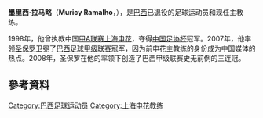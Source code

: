 {{noteta|G1=足球|G2=南美球會
|1=zh-hans:拉马略;zh-hk:拉馬曹;
}}
{{Infobox football biography
| name                 = 拉马略
| image                = Muricy Ramalho Brasileiro 2006.jpg
| image_size           = 200
| birth_date           = {{birth date and age|1955|11|30|mf=y}}
| cityofbirth         = [[聖保羅_(巴西)|圣保罗]]
| countryofbirth      = {{BRA}}
| death_date           = 
| height               = 
| position             =  边锋卫
| currentclub          = {{flagicon|BRA}} [[法林明高|法林明高]]
| youthyears1          = 
| youthclubs1          = 
| years1               = 1973–1979
| years2               = 1979–1985
| years3               = 1984
| clubs1               = {{flagicon|BRA}} [[圣保罗足球俱乐部|圣保罗]]
| clubs2               = {{flagicon|MEX}} [[普埃布拉足球會|普埃布拉]]
| clubs3               = →{{flagicon|BRA}} 美州(外借)
| caps1                = 48<ref name="Futpédia">{{Cite web |url=http://201.7.184.25/jogadores/muricy |title=Medio Futpédia stats with SPFC |access-date=2016-05-16 |archive-date=2012-03-26 |archive-url=https://web.archive.org/web/20120326080959/http://201.7.184.25/jogadores/muricy }}</ref>
| caps2                = 149<ref name="Pueblamediotempo">[http://www.mediotiempo.com/jugador.php?id_jugador=15056&id_torneo=140&id_liga=1 Medio Tiempo Player stats with Puebla FC] {{webarchive|url=https://web.archive.org/web/20120614121709/http://www.mediotiempo.com/jugador.php?id_jugador=15056&id_torneo=140&id_liga=1 |date=2012-06-14 }}</ref>
| caps3                =
| goals1               = 6
| goals2               = 57<ref name="Pueblamediotempo"/>
| goals3               =
| totalcaps            = 
| totalgoals           = 
| medaltemplates       = 
| manageryears1 = 1993 | managerclubs1 = {{flagicon|MEX}} [[普埃布拉足球會|普埃布拉]]
| manageryears2 = 1994–1996 | managerclubs2 = {{flagicon|BRA}} [[圣保罗足球俱乐部|圣保罗]](青年隊)
| manageryears3 = 1997 | managerclubs3 = {{flagicon|BRA}} [[瓜拉尼足球俱乐部|瓜拉尼]]
| manageryears4 = 1998 | managerclubs4 = {{flagicon|CHN}} [[上海申花|上海申花]]
| manageryears5 = 1999 | managerclubs5 = {{flagicon|BRA}} [[伊圖諾足球會|伊圖諾]]
| manageryears6 = 1999 | managerclubs6 = {{flagicon|BRA}} [[保地花高SP足球會|博塔弗戈(SP)]]
| manageryears7 = 2000-2001 | managerclubs7 = {{flagicon|BRA}} 聖提斯塔
| manageryears8 = 2001 | managerclubs8 = {{flagicon|BRA}} [[紐迪高體育會|紐迪高]]
| manageryears9 = 2001 | managerclubs9 = {{flagicon|BRA}} [[圣克鲁兹足球俱乐部|圣克鲁兹]]
| manageryears10 = 2002 | managerclubs10 = {{flagicon|BRA}} [[紐迪高體育會|紐迪高]]
| manageryears11 = 2002 | managerclubs11 = {{flagicon|BRA}} [[费古埃伦斯|费古埃伦斯]]
| manageryears12 = 2003 | managerclubs12 = {{flagicon|BRA}} [[國際體育會|國際體育會]]
| manageryears13 = 2004 | managerclubs13 = {{flagicon|BRA}} [[聖卡坦奴體育會|聖卡坦奴]]
| manageryears14 = 2004–2005 | managerclubs14 = {{flagicon|BRA}} [[國際體育會|國際體育會]]
| manageryears15 = 2006–2009 | managerclubs15 = {{flagicon|BRA}} [[圣保罗足球俱乐部|圣保罗]]
| manageryears16 = 2009–2010 | managerclubs16 = {{flagicon|BRA}} [[彭美拉斯體育會|彭美拉斯]]
| manageryears17 = 2010–2011 | managerclubs17 = {{flagicon|BRA}} [[富明尼斯足球會|富明尼斯]]
| manageryears18 = 2011–2013 | managerclubs18 = {{flagicon|BRA}} [[山度士足球會|山度士]]
| manageryears19 = 2013–2015 | managerclubs19 = {{flagicon|BRA}} [[圣保罗足球俱乐部|圣保罗]]
| manageryears20 = 2016–     | managerclubs20 = {{flagicon|BRA}} [[法林明高|法林明高]]
}}
'''墨里西·拉马略'''（'''Muricy Ramalho'''，{{bd|1955年|11月30日|||R}}），是[[巴西|巴西]]已退役的足球运动员和现任主教练。

1998年，他曾执教中国[[甲A联赛|甲A联赛]][[上海申花|上海申花]]，夺得[[中国足协杯|中国足协杯]]冠军。2007年，他率领[[圣保罗足球俱乐部|圣保罗]]卫冕了[[巴西足球甲级联赛|巴西足球甲级联赛]]冠军，因为前申花主教练的身份成为中国媒体的热点。2008年，圣保罗在他的率领下创造了巴西甲级联赛史无前例的三连冠。

== 參考資料 ==
{{reflist}}
{{上海申花主教练}}

{{DEFAULTSORT:RAMALHO, Muricy}}
[[Category:巴西足球运动员|Category:巴西足球运动员]]
[[Category:上海申花教练|Category:上海申花教练]]